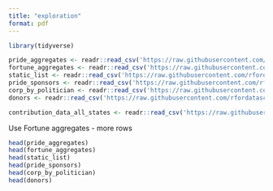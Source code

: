 ```yaml
---
title: "exploration"
format: pdf
---
```


```r
library(tidyverse)

pride_aggregates <- readr::read_csv('https://raw.githubusercontent.com/rfordatascience/tidytuesday/master/data/2022/2022-06-07/pride_aggregates.csv')
fortune_aggregates <- readr::read_csv('https://raw.githubusercontent.com/rfordatascience/tidytuesday/master/data/2022/2022-06-07/fortune_aggregates.csv')
static_list <- readr::read_csv('https://raw.githubusercontent.com/rfordatascience/tidytuesday/master/data/2022/2022-06-07/static_list.csv')
pride_sponsors <- readr::read_csv('https://raw.githubusercontent.com/rfordatascience/tidytuesday/master/data/2022/2022-06-07/pride_sponsors.csv')
corp_by_politician <- readr::read_csv('https://raw.githubusercontent.com/rfordatascience/tidytuesday/master/data/2022/2022-06-07/corp_by_politician.csv')
donors <- readr::read_csv('https://raw.githubusercontent.com/rfordatascience/tidytuesday/master/data/2022/2022-06-07/donors.csv')

contribution_data_all_states <- readr::read_csv('https://raw.githubusercontent.com/rfordatascience/tidytuesday/master/data/2022/2022-06-07/contribution_data_all_states.csv')
```

Use Fortune aggregates - more rows 

```r
head(pride_aggregates)
head(fortune_aggregates)
head(static_list)
head(pride_sponsors)
head(corp_by_politician)
head(donors)
```

```r

```

